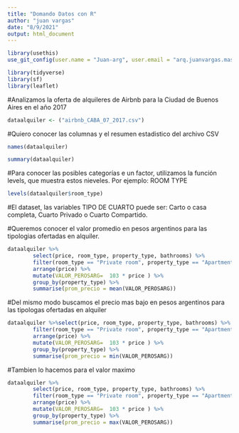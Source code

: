 ```yaml
---
title: "Domando Datos con R"
author: "juan vargas"
date: "8/9/2021"
output: html_document
---
```


```r
library(usethis)
use_git_config(user.name = "Juan-arg", user.email = "arq.juanvargas.mas@gmail.com")
```



```r
library(tidyverse)
library(sf)  
library(leaflet)

```

#Analizamos la oferta de alquileres de Airbnb para la Ciudad de Buenos Aires en el año 2017

```r
dataalquiler <- ("airbnb_CABA_07_2017.csv")
```

#Quiero conocer las columnas y el resumen estadistico del archivo CSV

```r
names(dataalquiler)
```

```r
summary(dataalquiler)
```


#Para conocer las posibles categorías e un factor, utilizamos la función levels, que muestra estos nieveles. Por ejemplo: ROOM TYPE


```r
levels(dataalquiler$room_type)
```

#El dataset, las variables TIPO DE CUARTO puede ser: Carto o casa completa, Cuarto Privado o Cuarto Compartido.
    
#Queremos conocer el valor promedio en pesos argentinos para las tipologias ofertadas en alquiler.    
```r
dataalquiler %>% 
        select(price, room_type, property_type, bathrooms) %>% 
        filter(room_type == "Private room", property_type == "Apartment" | property_type == "House") %>% 
        arrange(price) %>% 
        mutate(VALOR_PEROSARG=  103 * price ) %>% 
        group_by(property_type) %>%  
        summarise(prom_precio = mean(VALOR_PEROSARG))
```

#Del mismo modo buscamos el precio mas bajo en pesos argentinos para las tipologas ofertadas en alquiler

```r
dataalquiler %>%select(price, room_type, property_type, bathrooms) %>% 
        filter(room_type == "Private room", property_type == "Apartment" | property_type == "House") %>% 
        arrange(price) %>% 
        mutate(VALOR_PEROSARG=  103 * price ) %>% 
        group_by(property_type) %>%  
        summarise(prom_precio = min(VALOR_PEROSARG))
```


#Tambien lo hacemos para el valor maximo 

```r
dataalquiler %>% 
        select(price, room_type, property_type, bathrooms) %>% 
        filter(room_type == "Private room", property_type == "Apartment" | property_type == "House") %>% 
        arrange(price) %>% 
        mutate(VALOR_PEROSARG=  103 * price ) %>% 
        group_by(property_type) %>%  
        summarise(prom_precio = max(VALOR_PEROSARG))
```

